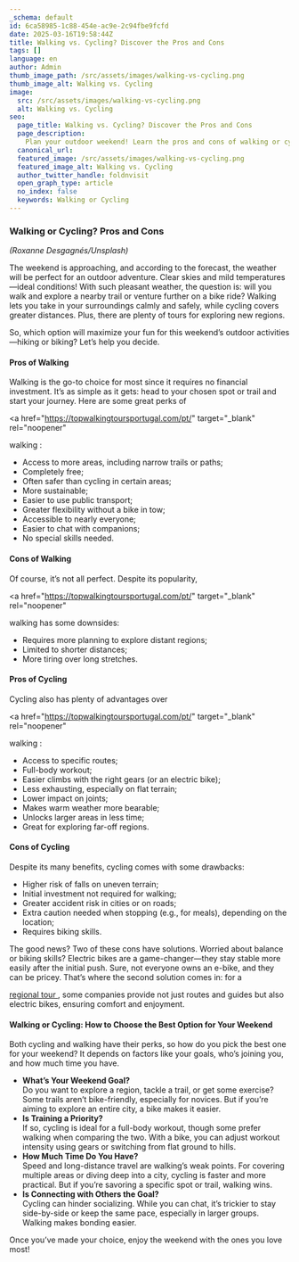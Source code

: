 ```yaml
---
_schema: default
id: 6ca58985-1c88-454e-ac9e-2c94fbe9fcfd
date: 2025-03-16T19:58:44Z
title: Walking vs. Cycling? Discover the Pros and Cons
tags: []
language: en
author: Admin
thumb_image_path: /src/assets/images/walking-vs-cycling.png
thumb_image_alt: Walking vs. Cycling
image:
  src: /src/assets/images/walking-vs-cycling.png
  alt: Walking vs. Cycling
seo:
  page_title: Walking vs. Cycling? Discover the Pros and Cons
  page_description:
    Plan your outdoor weekend! Learn the pros and cons of walking or cycling.
  canonical_url:
  featured_image: /src/assets/images/walking-vs-cycling.png
  featured_image_alt: Walking vs. Cycling
  author_twitter_handle: foldnvisit
  open_graph_type: article
  no_index: false
  keywords: Walking or Cycling
---
```


### Walking or Cycling? Pros and Cons

_(Roxanne Desgagnés/Unsplash)_

<SnippetsAstroImage
  image_path="/src/assets/images/walking-vs-cycling.png"
  image_alt="Walking vs. Cycling"
/>

The weekend is approaching, and according to the forecast, the weather will be
perfect for an outdoor adventure. Clear skies and mild temperatures—ideal
conditions! With such pleasant weather, the question is: will you walk and
explore a nearby trail or venture further on a bike ride? Walking lets you take
in your surroundings calmly and safely, while cycling covers greater distances.
Plus, there are plenty of tours for exploring new regions.

So, which option will maximize your fun for this weekend’s outdoor
activities—hiking or biking? Let’s help you decide.

#### Pros of Walking

Walking is the go-to choice for most since it requires no financial investment.
It’s as simple as it gets: head to your chosen spot or trail and start your
journey. Here are some great perks of

<a
  href="https://topwalkingtoursportugal.com/pt/"
  target="_blank"
  rel="noopener"
>
  walking
</a>
:

- Access to more areas, including narrow trails or paths;
- Completely free;
- Often safer than cycling in certain areas;
- More sustainable;
- Easier to use public transport;
- Greater flexibility without a bike in tow;
- Accessible to nearly everyone;
- Easier to chat with companions;
- No special skills needed.

#### Cons of Walking

Of course, it’s not all perfect. Despite its popularity,

<a
  href="https://topwalkingtoursportugal.com/pt/"
  target="_blank"
  rel="noopener"
>
  walking
</a>
has some downsides:

- Requires more planning to explore distant regions;
- Limited to shorter distances;
- More tiring over long stretches.

#### Pros of Cycling

Cycling also has plenty of advantages over

<a
  href="https://topwalkingtoursportugal.com/pt/"
  target="_blank"
  rel="noopener"
>
  walking
</a>
:

- Access to specific routes;
- Full-body workout;
- Easier climbs with the right gears (or an electric bike);
- Less exhausting, especially on flat terrain;
- Lower impact on joints;
- Makes warm weather more bearable;
- Unlocks larger areas in less time;
- Great for exploring far-off regions.

#### Cons of Cycling

Despite its many benefits, cycling comes with some drawbacks:

- Higher risk of falls on uneven terrain;
- Initial investment not required for walking;
- Greater accident risk in cities or on roads;
- Extra caution needed when stopping (e.g., for meals), depending on the
  location;
- Requires biking skills.

The good news? Two of these cons have solutions. Worried about balance or biking
skills? Electric bikes are a game-changer—they stay stable more easily after the
initial push. Sure, not everyone owns an e-bike, and they can be pricey. That’s
where the second solution comes in: for a

<a href="https://topwalkingtoursportugal.com/" target="_blank" rel="noopener">
  regional tour
</a>
, some companies provide not just routes and guides but also electric bikes,
ensuring comfort and enjoyment.

#### Walking or Cycling: How to Choose the Best Option for Your Weekend

Both cycling and walking have their perks, so how do you pick the best one for
your weekend? It depends on factors like your goals, who’s joining you, and how
much time you have.

- **What’s Your Weekend Goal?**<br />Do you want to explore a region, tackle a
  trail, or get some exercise? Some trails aren’t bike-friendly, especially for
  novices. But if you’re aiming to explore an entire city, a bike makes it
  easier.
- **Is Training a Priority?**<br />If so, cycling is ideal for a full-body
  workout, though some prefer walking when comparing the two. With a bike, you
  can adjust workout intensity using gears or switching from flat ground to
  hills.
- **How Much Time Do You Have?**<br />Speed and long-distance travel are
  walking’s weak points. For covering multiple areas or diving deep into a city,
  cycling is faster and more practical. But if you’re savoring a specific spot
  or trail, walking wins.
- **Is Connecting with Others the Goal?**<br />Cycling can hinder socializing.
  While you can chat, it’s trickier to stay side-by-side or keep the same pace,
  especially in larger groups. Walking makes bonding easier.

Once you’ve made your choice, enjoy the weekend with the ones you love most!
